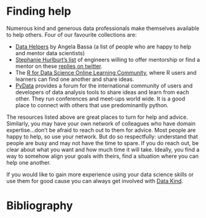 # Finding help {#help}

Numerous kind and generous data professionals make themselves available to help others. Four of our favourite collections are:

- [Data Helpers](https://www.datahelpers.org/){target="_blank"} by Angela Bassa (a list of people who are happy to help and mentor data scientists)
- [Stephanie Hurlburt’s list](http://stephaniehurlburt.com/blog/2016/11/14/list-of-engineers-willing-to-mentor-you){target="_blank"} of engineers willing to offer mentorship or find a mentor on these [replies on twitter](https://twitter-replies.hoelz.ro/sehurlburt/889004724669661184/){target="_blank"}.
- The [R for Data Science Online Learning Community](https://www.rfordatasci.com/){target="_blank"}, where R users and learners can find one another and share ideas. 
- [PyData](https://pydata.org/){target="_blank"} provides a forum for the international community of users and developers of data analysis tools to share ideas and learn from each other. They run conferences and meet-ups world wide. It is a good place to connect with others that use predominantly python.

The resources listed above are great places to turn for help and advice. Similarly, you may have your own network of colleagues who have domain expertise...don’t be afraid to reach out to them for advice. Most people are happy to help, so use your network. But do so respectfully: understand that people are busy and may not have the time to spare. If you do reach out, be clear about what you want and how much time it will take. Ideally, you find a way to somehow align your goals with theirs, find a situation where you can help one another. 

If you would like to gain more experience using your data science skills or use them for good cause you can always get involved with [Data Kind](https://www.datakind.org/){target="_blank"}.

# Bibliography

<div id="refs"></div>